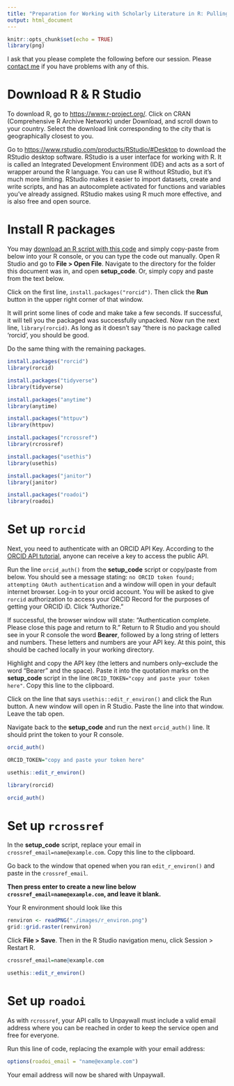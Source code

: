 ```yaml
---
title: "Preparation for Working with Scholarly Literature in R: Pulling, Wrangling, Cleaning, and Analyzing Structured Bibliographic Metadata"
output: html_document
---
```


```r
knitr::opts_chunk$set(echo = TRUE)
library(png)
```

I ask that you please complete the following before our session. Please [contact me](https://info.library.okstate.edu/clarke-iakovakis) if you have problems with any of this.

# Download R & R Studio

To download R, go to <https://www.r-project.org/>. Click on CRAN (Comprehensive R Archive Network) under Download, and scroll down to your country. Select the download link corresponding to the city that is geographically closest to you.

Go to <https://www.rstudio.com/products/RStudio/#Desktop> to download the RStudio desktop software. RStudio is a user interface for working with R. It is called an Integrated Development Environment (IDE) and acts as a sort of wrapper around the R language. You can use R without RStudio, but it's much more limiting. RStudio makes it easier to import datasets, create and write scripts, and has an autocomplete activated for functions and variables you've already assigned. RStudio makes using R much more effective, and is also free and open source.

# Install R packages

You may [download an R script with this code](fsci/setup_code.R) and simply copy-paste from below into your R console, or you can type the code out manually. Open R Studio and go to **File > Open File**. Navigate to the directory for the folder this document was in, and open **setup_code**. Or, simply copy and paste from the text below.

Click on the first line, `install.packages("rorcid")`. Then click the **Run** button in the upper right corner of that window.

It will print some lines of code and make take a few seconds. If successful, it will tell you the packaged was successfully unpacked. Now run the next line, `library(rorcid)`. As long as it doesn't say "there is no package called 'rorcid', you should be good.

Do the same thing with the remaining packages.

```r
install.packages("rorcid")
library(rorcid)

install.packages("tidyverse")
library(tidyverse)

install.packages("anytime")
library(anytime)

install.packages("httpuv")
library(httpuv)

install.packages("rcrossref")
library(rcrossref)

install.packages("usethis")
library(usethis)

install.packages("janitor")
library(janitor)

install.packages("roadoi")
library(roadoi)
```

# Set up `rorcid`

Next, you need to authenticate with an ORCID API Key. According to the [ORCID API tutorial](https://members.orcid.org/api/tutorial/read-orcid-records), anyone can receive a key to access the public API. 

Run the line `orcid_auth()` from the **setup_code** script or copy/paste from below. You should see a message stating: `no ORCID token found; attempting OAuth authentication` and a window will open in your default internet browser. Log-in to your orcid account. You will be asked to give `rorcid` authorization to access your ORCID Record for the purposes of getting your ORCID iD. Click "Authorize."

If successful, the browser window will state: "Authentication complete. Please close this page and return to R." Return to R Studio and you should see in your R console the word **Bearer**, followed by a long string of letters and numbers. These letters and numbers are your API key. At this point, this should be cached locally in your working directory. 

Highlight and copy the API key (the letters and numbers only--exclude the word "Bearer" and the space). Paste it into the quotation marks on the **setup_code** script in the line `ORCID_TOKEN="copy and paste your token here"`. Copy this line to the clipboard.

Click on the line that says `usethis::edit_r_environ()` and click the Run button. A new window will open in R Studio. Paste the line into that window. Leave the tab open. 

Navigate back to the **setup_code** and run the next `orcid_auth()` line. It should print the token to your R console.

```r
orcid_auth()

ORCID_TOKEN="copy and paste your token here"

usethis::edit_r_environ()

library(rorcid)

orcid_auth()
```

# Set up `rcrossref`

In the **setup_code** script, replace your email in `crossref_email=name@example.com`. Copy this line to the clipboard.

Go back to the window that opened when you ran `edit_r_environ()` and paste in the `crossref_email`.

**Then press enter to create a new line below `crossref_email=name@example.com`, and leave it blank.** 

Your R environment should look like this

```r
renviron <- readPNG("./images/r_environ.png")
grid::grid.raster(renviron)
```

Click **File > Save**. Then in the R Studio navigation menu, click Session > Restart R.

```r

crossref_email=name@example.com

usethis::edit_r_environ()
```

# Set up `roadoi`

As with `rcrossref`, your API calls to Unpaywall must include a valid email address where you can be reached in order to keep the service open and free for everyone. 

Run this line of code, replacing the example with your email address:

```r
options(roadoi_email = "name@example.com")
```

Your email address will now be shared with Unpaywall.